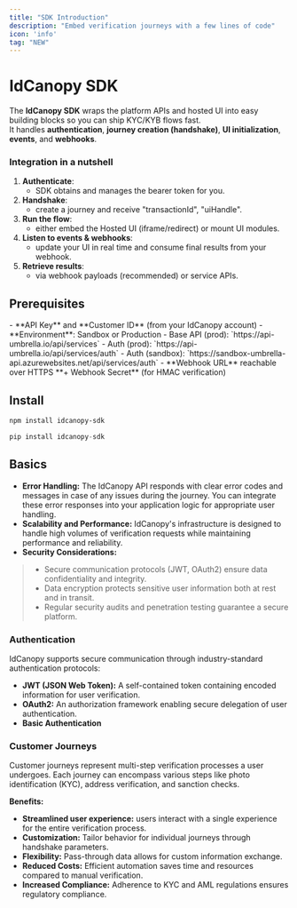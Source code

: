 ```yaml
---
title: "SDK Introduction"
description: "Embed verification journeys with a few lines of code"
icon: 'info'
tag: "NEW"
---
```


# IdCanopy SDK

The **IdCanopy SDK** wraps the platform APIs and hosted UI into easy building blocks so you can ship KYC/KYB flows fast.  
It handles **authentication**, **journey creation (handshake)**, **UI initialization**, **events**, and **webhooks**.

### Integration in a nutshell
1. **Authenticate**:
   - SDK obtains and manages the bearer token for you.
2. **Handshake**: 
   - create a journey and receive "transactionId", "uiHandle".
3. **Run the flow**: 
   - either embed the Hosted UI (iframe/redirect) or mount UI modules.
4. **Listen to events & webhooks**: 
   - update your UI in real time and consume final results from your webhook.
5. **Retrieve results**: 
   - via webhook payloads (recommended) or service APIs.

## Prerequisites
<Note>
- **API Key** and **Customer ID** (from your IdCanopy account)
- **Environment**: Sandbox or Production  
  - Base API (prod): `https://api-umbrella.io/api/services`  
  - Auth (prod): `https://api-umbrella.io/api/services/auth`  
  - Auth (sandbox): `https://sandbox-umbrella-api.azurewebsites.net/api/services/auth`
- **Webhook URL** reachable over HTTPS **+ Webhook Secret** (for HMAC verification)
</Note>

## Install

<Tabs>
  <Tab title="Node (npm)">
  
```bash
npm install idcanopy-sdk
```
</Tab> <Tab title="Python (pip)">
```python
pip install idcanopy-sdk
```
</Tab> </Tabs>

## Basics
- **Error Handling:** The IdCanopy API responds with clear error codes and messages in case of any issues during the journey. You can integrate these error responses into your application logic for appropriate user handling.
- **Scalability and Performance:** IdCanopy's infrastructure is designed to handle high volumes of verification requests while maintaining performance and reliability.
- **Security Considerations:**
>- Secure communication protocols (JWT, OAuth2) ensure data confidentiality and integrity.
>- Data encryption protects sensitive user information both at rest and in transit.
>- Regular security audits and penetration testing guarantee a secure platform.

### Authentication
IdCanopy supports secure communication through industry-standard authentication protocols:

- **JWT (JSON Web Token):** A self-contained token containing encoded information for user verification.
- **OAuth2:** An authorization framework enabling secure delegation of user authentication.
- **Basic Authentication**

### Customer Journeys
Customer journeys represent multi-step verification processes a user undergoes. Each journey can encompass various steps like photo identification (KYC), address verification, and sanction checks.

**Benefits:**
- **Streamlined user experience:** users interact with a single experience for the entire verification process.
- **Customization:** Tailor behavior for individual journeys through handshake parameters.
- **Flexibility:** Pass-through data allows for custom information exchange.
- **Reduced Costs:** Efficient automation saves time and resources compared to manual verification.
- **Increased Compliance:** Adherence to KYC and AML regulations ensures regulatory compliance.
